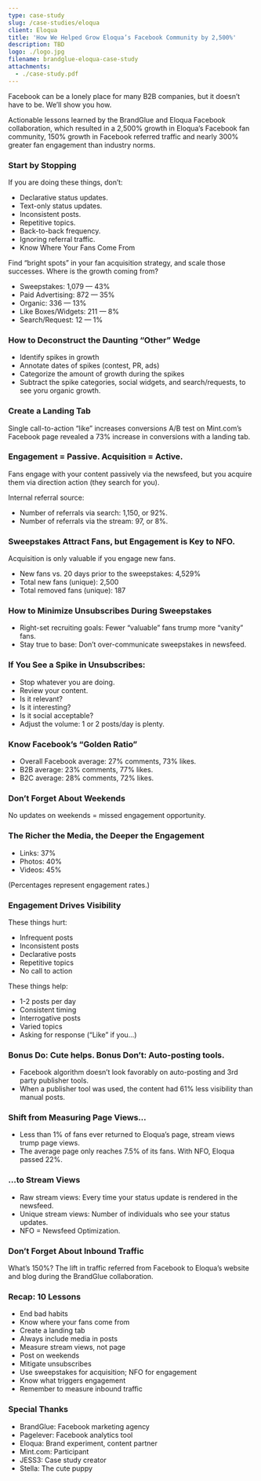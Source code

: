 ```yaml
---
type: case-study
slug: /case-studies/eloqua
client: Eloqua
title: 'How We Helped Grow Eloqua’s Facebook Community by 2,500%'
description: TBD
logo: ./logo.jpg
filename: brandglue-eloqua-case-study
attachments:
  - ./case-study.pdf
---
```


Facebook can be a lonely place for many B2B companies, but it doesn’t have to be. We’ll show you how.

Actionable lessons learned by the BrandGlue and Eloqua Facebook collaboration, which resulted in a 2,500% growth in Eloqua’s Facebook fan community, 150% growth in Facebook referred traffic and nearly 300% greater fan engagement than industry norms.

### Start by Stopping

If you are doing these things, don’t:

- Declarative status updates.
- Text-only status updates.
- Inconsistent posts.
- Repetitive topics.
- Back-to-back frequency.
- Ignoring referral traffic.
- Know Where Your Fans Come From

Find “bright spots” in your fan acquisition strategy, and scale those successes. Where is the growth coming from?

- Sweepstakes: 1,079 — 43%
- Paid Advertising: 872 — 35%
- Organic: 336 — 13%
- Like Boxes/Widgets: 211 — 8%
- Search/Request: 12 — 1%

### How to Deconstruct the Daunting “Other” Wedge

- Identify spikes in growth
- Annotate dates of spikes (contest, PR, ads)
- Categorize the amount of growth during the spikes
- Subtract the spike categories, social widgets, and search/requests, to see yoru organic growth.

### Create a Landing Tab

Single call-to-action “like” increases conversions A/B test on Mint.com’s Facebook page revealed a 73% increase in conversions with a landing tab.

### Engagement = Passive. Acquisition = Active.

Fans engage with your content passively via the newsfeed, but you acquire them via direction action (they search for you).

Internal referral source:

- Number of referrals via search: 1,150, or 92%.
- Number of referrals via the stream: 97, or 8%.

### Sweepstakes Attract Fans, but Engagement is Key to NFO.

Acquisition is only valuable if you engage new fans.

- New fans vs. 20 days prior to the sweepstakes: 4,529%
- Total new fans (unique): 2,500
- Total removed fans (unique): 187

### How to Minimize Unsubscribes During Sweepstakes

- Right-set recruiting goals: Fewer “valuable” fans trump more “vanity” fans.
- Stay true to base: Don’t over-communicate sweepstakes in newsfeed.

### If You See a Spike in Unsubscribes:

- Stop whatever you are doing.
- Review your content.
- Is it relevant?
- Is it interesting?
- Is it social acceptable?
- Adjust the volume: 1 or 2 posts/day is plenty.

### Know Facebook’s “Golden Ratio”

- Overall Facebook average: 27% comments, 73% likes.
- B2B average: 23% comments, 77% likes.
- B2C average: 28% comments, 72% likes.

### Don’t Forget About Weekends

No updates on weekends = missed engagement opportunity.

### The Richer the Media, the Deeper the Engagement

- Links: 37%
- Photos: 40%
- Videos: 45%

(Percentages represent engagement rates.)

### Engagement Drives Visibility

These things hurt:

- Infrequent posts
- Inconsistent posts
- Declarative posts
- Repetitive topics
- No call to action

These things help:

- 1-2 posts per day
- Consistent timing
- Interrogative posts
- Varied topics
- Asking for response (“Like” if you…)

### Bonus Do: Cute helps. Bonus Don’t: Auto-posting tools.

- Facebook algorithm doesn’t look favorably on auto-posting and 3rd party publisher tools.
- When a publisher tool was used, the content had 61% less visibility than manual posts.

### Shift from Measuring Page Views…

- Less than 1% of fans ever returned to Eloqua’s page, stream views trump page views.
- The average page only reaches 7.5% of its fans. With NFO, Eloqua passed 22%.

### …to Stream Views

- Raw stream views: Every time your status update is rendered in the newsfeed.
- Unique stream views: Number of individuals who see your status updates.
- NFO = Newsfeed Optimization.

### Don’t Forget About Inbound Traffic

What’s 150%? The lift in traffic referred from Facebook to Eloqua’s website and blog during the BrandGlue collaboration.

### Recap: 10 Lessons

- End bad habits
- Know where your fans come from
- Create a landing tab
- Always include media in posts
- Measure stream views, not page
- Post on weekends
- Mitigate unsubscribes
- Use sweepstakes for acquisition; NFO for engagement
- Know what triggers engagement
- Remember to measure inbound traffic

### Special Thanks

- BrandGlue: Facebook marketing agency
- Pagelever: Facebook analytics tool
- Eloqua: Brand experiment, content partner
- Mint.com: Participant
- JESS3: Case study creator
- Stella: The cute puppy
